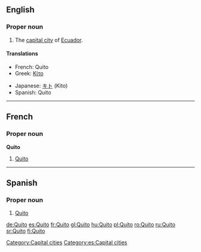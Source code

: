 {{also|quito}}
==English==
{{wikipedia}}

===Proper noun===
{{en-proper noun}}

# The [[capital city]] of [[Ecuador]].

====Translations====
{{trans-top|capital of Ecuador}}
* French: Quito
* Greek: [[Κίτο]] {{n}}
{{trans-mid}}
* Japanese: [[キト]] (Kito)
* Spanish: Quito
{{trans-bottom}}

[[Category:Capital cities]]

----

==French==

===Proper noun===
'''Quito'''

# [[#English|Quito]]

----
==Spanish==

===Proper noun===
{{es-proper noun}}

# [[#English|Quito]]

[[Category:es:Capital cities]]

[[de:Quito]]
[[es:Quito]]
[[fr:Quito]]
[[gl:Quito]]
[[hu:Quito]]
[[pl:Quito]]
[[ro:Quito]]
[[ru:Quito]]
[[sr:Quito]]
[[fi:Quito]]